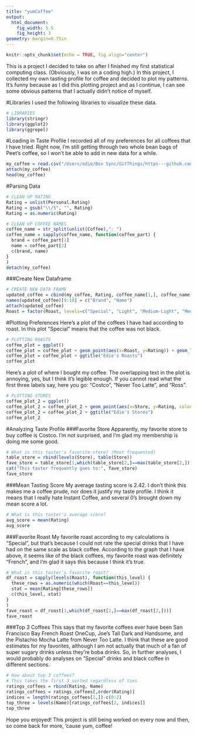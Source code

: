 ```yaml
---
title: "yumCoffee"
output:
  html_document:
    fig_width: 5.5
    fig_height: 3
geometry: margin=0.75in
---
```


```r
knitr::opts_chunk$set(echo = TRUE, fig.align="center")
```

This is a project I decided to take on after I finished my first statistical computing class. (Obviously, I was on a coding high.) In this project, I collected my own tasting profile for coffee and decided to plot my patterns. It's funny because as I did this plotting project and as I continue, I can see some obvious patterns that I actually didn't notice of myself.

#Libraries
I used the following libraries to visualize these data.
```r
# LIBRARIES
library(stringr)
library(ggplot2)
library(ggrepel)
```

#Loading in Taste Profile
I recorded all of my preferences for all coffees that I have tried. Right now, I'm still getting through two whole bean bags of Peet's coffee, so I won't be able to add in new data for a while.
```r
my_coffee = read.csv("/Users/edie/Box Sync/GitThings/https---github.com-palautatan-yumCoffee.git/datasets/coffee_list.csv", header=TRUE)
attach(my_coffee)
head(my_coffee)
```

#Parsing Data
```r
# CLEAN UP RATING
Rating = unlist(Personal.Rating)
Rating = gsub("\\/5", "", Rating)
Rating = as.numeric(Rating)

# CLEAN UP COFFEE NAMES
coffee_name = str_split(unlist(Coffee),": ")
coffee_name = sapply(coffee_name, function(coffee_part) {
  brand = coffee_part[1]
  name = coffee_part[2]
  c(brand, name)
}
)
detach(my_coffee)
```

###Create New Dataframe
```r
# CREATE NEW DATA FRAME
updated_coffee = cbind(my_coffee, Rating, coffee_name[1,], coffee_name[2,])
names(updated_coffee)[9:10] = c("Brand", "Name")
attach(updated_coffee)
Roast = factor(Roast, levels=c("Special", "Light", "Medium-Light", "Medium", "French", "Medium-Dark", "Dark"))

```

#Plotting Preferences
Here's a plot of the coffees I have had according to roast. In this plot "Special" means that the coffee was not black.
```r
# PLOTTING ROASTS
coffee_plot = ggplot()
coffee_plot = coffee_plot + geom_point(aes(x=Roast, y=Rating)) + geom_label_repel(aes(x=Roast, y=Rating, label=Brand)) + ylim(0,5)
coffee_plot = coffee_plot + ggtitle("Edie's Roasts")
coffee_plot
```

Here's a plot of where I bought my coffee. The overlapping text in the plot is annoying, yes, but I think it's legible enough. If you cannot read what the first three labels say, here you go: "Costco", "Never Too Latte", and "Ross".
```r
# PLOTTING STORES
coffee_plot_2 = ggplot()
coffee_plot_2 = coffee_plot_2 + geom_point(aes(x=Store, y=Rating, colour=factor(Roast)))
coffee_plot_2 = coffee_plot_2 + ggtitle("Edie's Stores")
coffee_plot_2
```

#Analyzing Taste Profile
###Favorite Store
Apparently, my favorite store to buy coffee is Costco. I'm not surprised, and I'm glad my membership is doing me some good.
```r
# What is this taster's favorite store? (Most frequented)
table_store = rbind(levels(Store), table(Store))
fave_store = table_store[1,which(table_store[2,]==max(table_store[2,]))]
cat("This taster frequently goes to:", fave_store)
fave_store
```

###Mean Tasting Score
My average tasting score is 2.42. I don't think this makes me a coffee prude, nor does it justify my taste profile. I think it means that I really hate Instant Coffee, and several 0's brought down my mean score a lot.
```r
# What is this taster's average score?
avg_score = mean(Rating)
avg_score
```

###Favorite Roast
My favorite roast according to my calculations is "Special", but that's because I could not rate the special drinks that I have had on the same scale as black coffee. According to the graph that I have above, it seems like of the black coffees, my favorite roast was definitely "French", and I'm glad it says this because I think it's true.
```r
# What is this taster's favorite roast?
df_roast = sapply(levels(Roast), function(this_level) {
  these_rows = as.numeric(which(Roast==this_level))
  stat = mean(Rating[these_rows])
  c(this_level, stat)
}
)
fave_roast = df_roast[1,which(df_roast[2,]==max(df_roast[2,]))]
fave_roast
```

###Top 3 Coffees
This says that my favorite coffees ever have been San Francisco Bay French Roast OneCup, Joe's Tall Dark and Handsome, and the Pistachio Mocha Latte from Never Too Latte. I think that these are good estimates for my favorites, although I am not actually that much of a fan of super sugary drinks unless they're boba drinks. So, in further analyses, I would probably do analyses on "Special" drinks and black coffee in different sections.
```r
# How about top 3 coffees?
# This takes the first 3 sorted regardless of ties
ratings_coffees = rbind(Rating, Name)
ratings_coffees = ratings_coffees[,order(Rating)]
indices = length(ratings_coffees[1,])-c(0:2)
top_three = levels(Name)[ratings_coffees[2, indices]]
top_three
```

Hope you enjoyed! This project is still being worked on every now and then, so come back for more, 'cause yum, coffee!